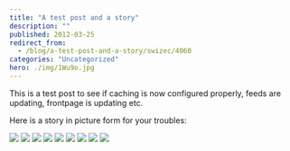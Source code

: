```yaml
---
title: "A test post and a story"
description: ""
published: 2012-03-25
redirect_from:
  - /blog/a-test-post-and-a-story/swizec/4060
categories: "Uncategorized"
hero: ./img/1Wu9o.jpg
---
```


This is a test post to see if caching is now configured properly, feeds are updating, frontpage is updating etc.

Here is a story in picture form for your troubles:

![](./img/1Wu9o.jpg) ![](./img/JwBpr.jpg) ![](./img/pqdJE.jpg) ![](./img/pqdJE.jpg) ![](./img/inrvE.jpg) ![](./img/BIfCA.jpg) ![](./img/1jcHO.jpg) ![](./img/vQTVj.jpg) ![](./img/4MfTV.jpg)
